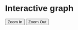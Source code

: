 # Interactive graph

<style>
  * {
    font-family: sans-serif;
  }
  .district:hover {
    fill: #507afa   ; 
  }
  .restaurant:hover {
    cursor: pointer;
  }
  .district {
    fill: #ccc;
    stroke: #333;
    stroke-width: 1px;
  }
  #tooltip {
    position: absolute;
    visibility: hidden; 
    background-color: white; 
    color: black; 
    padding: 10px;
    border: 1px solid #ddd;
    border: 1px solid #ddd;
    border-radius: 8px; 
    z-index: 1000; 
    pointer-events: none; 
    opacity: 0.85; 
  }
  .district-label {
    fill: grey; 
    text-anchor: middle;
    font-size: 12px; 
    color: grey;
    
    }
</style> 
<button id="zoom_in">Zoom In</button>
<button id="zoom_out">Zoom Out</button>
<div id="tooltip"></div>
<div id="plot">
</div>
<div id="comment"></div>

<script src="https://cdn.jsdelivr.net/npm/d3@7"></script>
<script src="scripts/myscript.js"></script>
